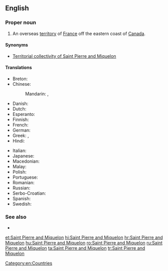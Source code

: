 {{also|Saint-Pierre and Miquelon}}
==English==
{{wikipedia}}

===Proper noun===
{{head|en|proper noun}}

# An overseas [[territory]] of [[France]] off the eastern coast of [[Canada]].

====Synonyms====
* {{qualifier|official name}} [[Territorial collectivity of Saint Pierre and Miquelon]]

====Translations====
{{trans-top|overseas territory of France}}
* Breton: {{t|br|Sant-Pêr-ha-Mikelon}}
* Chinese:
*: Mandarin: {{t+|cmn|聖皮埃爾和密克隆|sc=Hani}}, {{t|cmn|圣皮埃尔和密克隆|tr=Shèng Pí'āi'ěr hé Mìkèlóng|sc=Hani}}
* Danish: {{t|da|Saint Pierre og Miquelon}}
* Dutch: {{t+|nl|Saint-Pierre en Miquelon}}
* Esperanto: {{t|eo|Sent-Piero kaj Mikelono}}
* Finnish: {{t|fi|Saint-Pierre ja Miquelon}}
* French: {{t+|fr|Saint-Pierre-et-Miquelon}}
* German: {{t|de|Sankt Pierre und Miquelon}}
* Greek: {{t|el|Σαιν Πιέρ και Μικελόν}}, {{t|el|'Αγιος Πέτρος και Μικελόν}}
* Hindi: {{t+|hi|सन्त पियर और मिकलान|m|tr=sant piyar aur miklaan|sc=Deva}}
{{trans-mid}}
* Italian: {{t|it|Saint-Pierre e Miquelon}}
* Japanese: {{t|ja|サンピエール･ミクロン|tr=Sanpiēru-Mikuron}}
* Macedonian: {{t|mk|Свети Пјер и Микелон|m|tr=Svéti Pjer i Mikelón}}
* Malay: {{t|ms|Saint Pierre dan Miquelon}}
* Polish: {{t|pl|Saint-Pierre i Miquelon}}
* Portuguese: {{t|pt|São Pedro e Miquelon}}
* Romanian: {{t|ro|Saint Pierre și Miquelon}}
* Russian: {{t|ru|Сен-Пье́р и Микело́н|m}}
* Serbo-Croatian: {{t|sh|Sveti Petar i Mikelon}}
* Spanish: {{t+|es|San Pedro y Miquelón}}
* Swedish: {{t|sv|Saint Pierre och Miquelon}}
{{trans-bottom}}

===See also===
* {{l|en|Appendix:Countries of the world|Countries of the world}}

[[Category:en:Countries]]

[[et:Saint Pierre and Miquelon]]
[[hi:Saint Pierre and Miquelon]]
[[hr:Saint Pierre and Miquelon]]
[[hu:Saint Pierre and Miquelon]]
[[ro:Saint Pierre and Miquelon]]
[[ru:Saint Pierre and Miquelon]]
[[ta:Saint Pierre and Miquelon]]
[[tr:Saint Pierre and Miquelon]]
